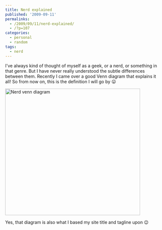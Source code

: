 ```yaml
---
title: Nerd explained
published: '2009-09-11'
permalinks:
  - /2009/09/11/nerd-explained/
  - /?p=107
categories:
  - personal
  - random
tags:
  - nerd
---
```


I've always kind of thought of myself as a geek, or a nerd, or something in that genre. But I have never really understood the subtle differences between them. Recently I came over a good Venn diagram that explains it all! So from now on, this is the definition I will go by 😛

<img class="size-full wp-image-108  aligncenter" title="nerd-venn-diagram" src="http://www.geekality.net/wp-content/uploads/2009/09/nerd-venn-diagram-9420-1252236207-2.jpg" alt="Nerd venn diagram" width="434" height="407" />

Yes, that diagram is also what I based my site title and tagline upon 😉
